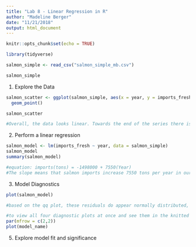 ```yaml
---
title: "Lab 8 - Linear Regression in R"
author: "Madeline Berger"
date: "11/21/2018"
output: html_document
---
```


```r
knitr::opts_chunk$set(echo = TRUE)

library(tidyverse)

salmon_simple <- read_csv("salmon_simple_mb.csv")

salmon_simple

```


1. Explore the Data 

```r
salmon_scatter <- ggplot(salmon_simple, aes(x = year, y = imports_fresh))+
  geom_point()

salmon_scatter

#Overall, the data looks linear. Towards the end of the series there is some variation that is somewhat concerning, but for all intensive purposes it appears linear
```


2. Perform a linear regression

```r

salmon_model <- lm(imports_fresh ~ year, data = salmon_simple)
salmon_model
summary(salmon_model)

#equation: imports(tons) = -1498000 + 7550(Year)
#The slope means that salmon imports increase 7550 tons per year in our model. The Y intercept shows what the imports would be if we used this model to trace all th way back to year zero. It is concerning because that is extrapolating present day data to a time when this data did not exist to build a model. 


```


3. Model Diagnostics 
```r
plot(salmon_model)

#based on the qq plot, these residuals do appear normally distributed, there are 2 or three outliers. the residuals vs fitted graph suggests a vague pattern over time, but not enough to be conerning. 

#to view all four diagnostic plots at once and see them in the knitted document: 
par(mfrow = c(2,2))
plot(model_name)

```

5. Explore model fit and significance

```r

```

